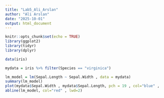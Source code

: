 ---
title: "Lab5_Ali_Arslan"
author: "Ali Arslan"
date: "2025-10-01"
output: html_document
---

```{r setup, include=FALSE}
knitr::opts_chunk$set(echo = TRUE)
library(ggplot2)
library(tidyr)
library(dplyr)
```


```{r getdata_linear_regression}

data(iris)

mydata = iris %>% filter(Species == "virginica")

lm_model = lm(Sepal.Length ~ Sepal.Width , data = mydata)
summary(lm_model)
plot(mydata$Sepal.Width , mydata$Sepal.Length, pch = 19 , col="blue" , xlab="Sepal Width" , ylab = "Sepal Length" , main="Linear Regression : Lenth ~ Width") 
abline(lm_model, col="red" , lwd=2)

```
